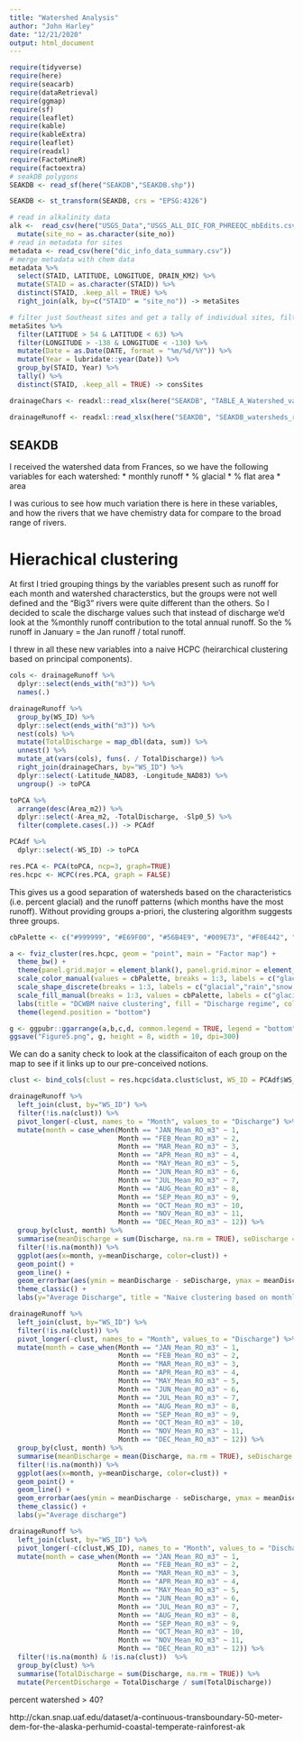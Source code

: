 ---
title: "Watershed Analysis"
author: "John Harley"
date: "12/21/2020"
output: html_document
---

```{r setup, include=FALSE}
require(tidyverse)
require(here)
require(seacarb)
require(dataRetrieval)
require(ggmap)
require(sf)
require(leaflet)  
require(kable)
require(kableExtra)
require(leaflet)
require(readxl)
require(FactoMineR)
require(factoextra)
# seakDB polygons
SEAKDB <- read_sf(here("SEAKDB","SEAKDB.shp"))

SEAKDB <- st_transform(SEAKDB, crs = "EPSG:4326")

# read in alkalinity data
alk <-  read_csv(here("USGS_Data","USGS_ALL_DIC_FOR_PHREEQC_mbEdits.csv")) %>%
  mutate(site_no = as.character(site_no))
# read in metadata for sites
metadata <- read_csv(here("dic_info_data_summary.csv"))
# merge metadata with chem data
metadata %>%
  select(STAID, LATITUDE, LONGITUDE, DRAIN_KM2) %>%
  mutate(STAID = as.character(STAID)) %>%
  distinct(STAID, .keep_all = TRUE) %>%
  right_join(alk, by=c("STAID" = "site_no")) -> metaSites

# filter just Southeast sites and get a tally of individual sites, filter distinct sites
metaSites %>% 
  filter(LATITUDE > 54 & LATITUDE < 63) %>%
  filter(LONGITUDE > -138 & LONGITUDE < -130) %>% 
  mutate(Date = as.Date(DATE, format = "%m/%d/%Y")) %>%
  mutate(Year = lubridate::year(Date)) %>%
  group_by(STAID, Year) %>%
  tally() %>%
  distinct(STAID, .keep_all = TRUE) -> consSites

drainageChars <- readxl::read_xlsx(here("SEAKDB", "TABLE_A_Watershed_variables_for_SEAKDB_DOC_flux_estimates.xlsx"), sheet = "Watershed_variables")[,1:6]

drainageRunoff <- readxl::read_xlsx(here("SEAKDB", "SEAKDB_watersheds_runoff_DOC.xlsx"), sheet = "Runoff_and_DOC")[,1:27]

```

## SEAKDB

I received the watershed data from Frances, so we have the following variables for each watershed:
* monthly runoff
* % glacial
* % flat area
* area

I was curious to see how much variation there is here in these variables, and how the rivers that we have chemistry data for compare to the broad range of rivers.

# Hierachical clustering

At first I tried grouping things by the variables present such as runoff for each month and watershed characterstics, but the groups were not well defined and the "Big3" rivers were quite different than the others. So I decided to scale the discharge values such that instead of discharge we'd look at the %monthly runoff contribution to the total annual runoff. So the % runoff in January = the Jan runoff / total runoff.

I threw in all these new variables into a naive HCPC (heirarchical clustering based on principal components). 

```{r, echo=TRUE, message=FALSE, warning=FALSE}
cols <- drainageRunoff %>%
  dplyr::select(ends_with("m3")) %>%
  names(.)

drainageRunoff %>%
  group_by(WS_ID) %>%
  dplyr::select(ends_with("m3")) %>%
  nest(cols) %>%
  mutate(TotalDischarge = map_dbl(data, sum)) %>% 
  unnest() %>%
  mutate_at(vars(cols), funs(. / TotalDischarge)) %>% 
  right_join(drainageChars, by="WS_ID") %>%
  dplyr::select(-Latitude_NAD83, -Longitude_NAD83) %>%
  ungroup() -> toPCA

toPCA %>%
  arrange(desc(Area_m2)) %>%
  dplyr::select(-Area_m2, -TotalDischarge, -Slp0_5) %>%
  filter(complete.cases(.)) -> PCAdf

PCAdf %>%
  dplyr::select(-WS_ID) -> toPCA

res.PCA <- PCA(toPCA, ncp=3, graph=TRUE)
res.hcpc <- HCPC(res.PCA, graph = FALSE)

```
This gives us a good separation of watersheds based on the characteristics (i.e. percent glacial) and the runoff patterns (which months have the most runoff). Without providing groups a-priori, the clustering algorithm suggests three groups.

```{r, echo=FALSE, warning=FALSE, echo=FALSE}
cbPalette <- c("#999999", "#E69F00", "#56B4E9", "#009E73", "#F0E442", "#0072B2", "#D55E00", "#CC79A7")

a <- fviz_cluster(res.hcpc, geom = "point", main = "Factor map") +
  theme_bw() +
  theme(panel.grid.major = element_blank(), panel.grid.minor = element_blank()) +
  scale_color_manual(values = cbPalette, breaks = 1:3, labels = c("glacial","rain","snow and rain")) +
  scale_shape_discrete(breaks = 1:3, labels = c("glacial","rain","snow and rain")) +
  scale_fill_manual(breaks = 1:3, values = cbPalette, labels = c("glacial","rain","snow and rain")) +
  labs(title = "DCWBM naive clustering", fill = "Discharge regime", color = "Discharge regime", shape = "Discharge regime", tag = "a)") +
  theme(legend.position = "bottom")

g <- ggpubr::ggarrange(a,b,c,d, common.legend = TRUE, legend = "bottom") 
ggsave("Figure5.png", g, height = 8, width = 10, dpi=300)
```

We can do a sanity check to look at the classificaiton of each group on the map to see if it links up to our pre-conceived notions.

```{r, echo=FALSE, warning=FALSE, echo=FALSE, results='hide'}

clust <- bind_cols(clust = res.hcpc$data.clust$clust, WS_ID = PCAdf$WS_ID)

drainageRunoff %>%
  left_join(clust, by="WS_ID") %>%
  filter(!is.na(clust)) %>%
  pivot_longer(-clust, names_to = "Month", values_to = "Discharge") %>%
  mutate(month = case_when(Month == "JAN_Mean_RO_m3" ~ 1,
                           Month == "FEB_Mean_RO_m3" ~ 2,
                           Month == "MAR_Mean_RO_m3" ~ 3,
                           Month == "APR_Mean_RO_m3" ~ 4,
                           Month == "MAY_Mean_RO_m3" ~ 5,
                           Month == "JUN_Mean_RO_m3" ~ 6,
                           Month == "JUL_Mean_RO_m3" ~ 7,
                           Month == "AUG_Mean_RO_m3" ~ 8,
                           Month == "SEP_Mean_RO_m3" ~ 9,
                           Month == "OCT_Mean_RO_m3" ~ 10,
                           Month == "NOV_Mean_RO_m3" ~ 11,
                           Month == "DEC_Mean_RO_m3" ~ 12)) %>% 
  group_by(clust, month) %>%
  summarise(meanDischarge = sum(Discharge, na.rm = TRUE), seDischarge = sd(Discharge)) %>%
  filter(!is.na(month)) %>%
  ggplot(aes(x=month, y=meanDischarge, color=clust)) +
  geom_point() +
  geom_line() +
  geom_errorbar(aes(ymin = meanDischarge - seDischarge, ymax = meanDischarge+seDischarge), color="grey80", width=0.7) +
  theme_classic() +
  labs(y="Average Discharge", title = "Naive clustering based on monthly discharge, slope 0-5 and % glacial")

drainageRunoff %>%
  left_join(clust, by="WS_ID") %>%
  filter(!is.na(clust)) %>%
  pivot_longer(-clust, names_to = "Month", values_to = "Discharge") %>%
  mutate(month = case_when(Month == "JAN_Mean_RO_m3" ~ 1,
                           Month == "FEB_Mean_RO_m3" ~ 2,
                           Month == "MAR_Mean_RO_m3" ~ 3,
                           Month == "APR_Mean_RO_m3" ~ 4,
                           Month == "MAY_Mean_RO_m3" ~ 5,
                           Month == "JUN_Mean_RO_m3" ~ 6,
                           Month == "JUL_Mean_RO_m3" ~ 7,
                           Month == "AUG_Mean_RO_m3" ~ 8,
                           Month == "SEP_Mean_RO_m3" ~ 9,
                           Month == "OCT_Mean_RO_m3" ~ 10,
                           Month == "NOV_Mean_RO_m3" ~ 11,
                           Month == "DEC_Mean_RO_m3" ~ 12)) %>% 
  group_by(clust, month) %>%
  summarise(meanDischarge = mean(Discharge, na.rm = TRUE), seDischarge = sd(Discharge)/sqrt(length(Discharge))) %>%
  filter(!is.na(month)) %>%
  ggplot(aes(x=month, y=meanDischarge, color=clust)) +
  geom_point() +
  geom_line() +
  geom_errorbar(aes(ymin = meanDischarge - seDischarge, ymax = meanDischarge+seDischarge), color="grey80", width=0.7) +
  theme_classic() +
  labs(y="Average discharge")
```

```{r, echo=FALSE, warning=FALSE, echo=FALSE, results='hide'}

drainageRunoff %>%
  left_join(clust, by="WS_ID") %>%
  pivot_longer(-c(clust,WS_ID), names_to = "Month", values_to = "Discharge") %>% 
  mutate(month = case_when(Month == "JAN_Mean_RO_m3" ~ 1,
                           Month == "FEB_Mean_RO_m3" ~ 2,
                           Month == "MAR_Mean_RO_m3" ~ 3,
                           Month == "APR_Mean_RO_m3" ~ 4,
                           Month == "MAY_Mean_RO_m3" ~ 5,
                           Month == "JUN_Mean_RO_m3" ~ 6,
                           Month == "JUL_Mean_RO_m3" ~ 7,
                           Month == "AUG_Mean_RO_m3" ~ 8,
                           Month == "SEP_Mean_RO_m3" ~ 9,
                           Month == "OCT_Mean_RO_m3" ~ 10,
                           Month == "NOV_Mean_RO_m3" ~ 11,
                           Month == "DEC_Mean_RO_m3" ~ 12)) %>% 
  filter(!is.na(month) & !is.na(clust))  %>%
  group_by(clust) %>%
  summarise(TotalDischarge = sum(Discharge, na.rm = TRUE)) %>%
  mutate(PercentDischarge = TotalDischarge / sum(TotalDischarge))

```
percent watershed > 40?

http://ckan.snap.uaf.edu/dataset/a-continuous-transboundary-50-meter-dem-for-the-alaska-perhumid-coastal-temperate-rainforest-ak

